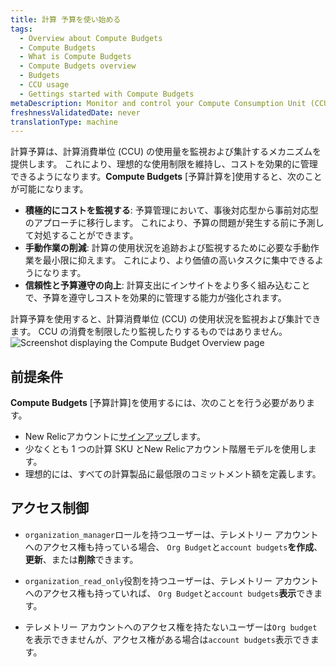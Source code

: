 ```yaml
---
title: 計算 予算を使い始める
tags:
  - Overview about Compute Budgets
  - Compute Budgets
  - What is Compute Budgets
  - Compute Budgets overview
  - Budgets
  - CCU usage
  - Gettings started with Compute Budgets
metaDescription: Monitor and control your Compute Consumption Unit (CCU) usage with New Relic's Compute Budgets feature.
freshnessValidatedDate: never
translationType: machine
---
```


計算予算は、計算消費単位 (CCU) の使用量を監視および集計するメカニズムを提供します。 これにより、理想的な使用制限を維持し、コストを効果的に管理できるようになります。**Compute Budgets** \[予算計算を]使用すると、次のことが可能になります。

* **積極的にコストを監視する**: 予算管理において、事後対応型から事前対応型のアプローチに移行します。 これにより、予算の問題が発生する前に予測して対処することができます。
* **手動作業の削減**: 計算の使用状況を追跡および監視するために必要な手動作業を最小限に抑えます。 これにより、より価値の高いタスクに集中できるようになります。
* **信頼性と予算遵守の向上**: 計算支出にインサイトをより多く組み込むことで、予算を遵守しコストを効果的に管理する能力が強化されます。

<Callout variant="important">
  計算予算を使用すると、計算消費単位 (CCU) の使用状況を監視および集計できます。 CCU の消費を制限したり監視したりするものではありません。
</Callout>

<img title="Screenshot displaying the Compute Budget Overview page" alt="Screenshot displaying the Compute Budget Overview page" src="/images/compute-budget-overview.webp" />

## 前提条件

**Compute Budgets** \[予算計算]を使用するには、次のことを行う必要があります。

* New Relicアカウントに[サインアップ](https://newrelic.com/signup/)します。
* 少なくとも 1 つの計算 SKU とNew Relicアカウント階層モデルを使用します。
* 理想的には、すべての計算製品に最低限のコミットメント額を定義します。

## アクセス制御

* `organization_manager`ロールを持つユーザーは、テレメトリー アカウントへのアクセス権も持っている場合、 `Org Budget`と`account budgets`**を作成**、**更新**、または**削除**できます。

* `organization_read_only`役割を持つユーザーは、テレメトリー アカウントへのアクセス権も持っていれば、 `Org Budget`と`account budgets`**表示**できます。

* テレメトリー アカウントへのアクセス権を持たないユーザーは`Org budget`を表示できませんが、アクセス権がある場合は`account budgets`表示できます。